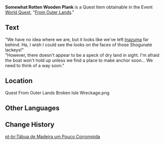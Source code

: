 {{Item Infobox
|id           = 100833
|image        = Item Fragile Wooden Plank.png
|type         = Quest Items
|description  = A wooden plank that has partially rotted away. There seems to be some words carved on it...
|source1      = Ship wreckage on island between [[Broken Isle]] and [[Twinning Isle]] in [[Golden Apple Archipelago]]
}}
'''Somewhat Rotten Wooden Plank''' is a Quest Item obtainable in the Event [[World Quest]], "[[From Outer Lands]]."

==Text==
"We have no idea where we are, but it looks like we've left [[Inazuma]] far behind. Ha, I wish I could see the looks on the faces of those Shogunate lackeys!"<br />
"However, there doesn't appear to be a speck of dry land in sight. I'm afraid the boat won't hold up unless we find a place to make anchor soon... We need to think of a way soon."

==Location==
<gallery hideaddbutton="true" captionalign="center">
Quest From Outer Lands Broken Isle Wreckage.png
</gallery>

==Other Languages==
{{Other Languages
|default_hidden = 1
|en      = Somewhat Rotten Wooden Plank
|zhs     = 略有腐坏的木板
|zhs_rm  = Lüè Yǒu Fǔhuài de Mùbǎn
|zht     = 略有腐壞的木板
|zht_rm  = Lüè Yǒu Fǔhuài de Mùbǎn
|ja      = 少し腐った木の板
|ja_rm   = Sukoshi Kusatta Ki no Ita
|ko      = 약간 썩은 나무 판자
|ko_rm   = 
|es      = Tabla de madera podrida
|fr      = Planche en bois pourrie
|ru      = Гнилая деревянная доска
|th      = แผ่นไม้ผุเล็กน้อย
|th_rm   = 
|vi      = Ván Gỗ Mục
|de      = Vermodertes Brett
|id      = Papan Kayu Lapuk
|pt      = Tábua de Madeira Um Pouco Corrompida
}}

==Change History==
{{Change History|1.6}}

[[pt-br:Tábua de Madeira um Pouco Corrompida]]
